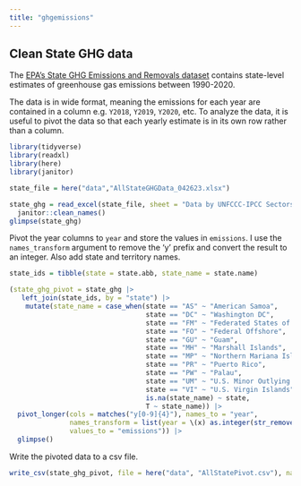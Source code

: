 ```yaml
---
title: "ghgemissions"
---
```


## Clean State GHG data

The [EPA's State GHG Emissions and Removals dataset](https://www.epa.gov/ghgemissions/state-ghg-emissions-and-removals) contains state-level estimates of greenhouse gas emissions between 1990-2020.

The data is in wide format, meaning the emissions for each year are contained in a column e.g. `Y2018`, `Y2019`, `Y2020`, etc.
To analyze the data, it is useful to pivot the data so that each yearly estimate is in its own row rather than a column. 

```r
library(tidyverse)
library(readxl)
library(here)
library(janitor)

state_file = here("data","AllStateGHGData_042623.xlsx")

state_ghg = read_excel(state_file, sheet = "Data by UNFCCC-IPCC Sectors", guess_max = 18000) |> 
  janitor::clean_names()
glimpse(state_ghg)
```

Pivot the year columns to `year` and store the values in `emissions`.
I use the `names_transform` argument to remove the 'y' prefix and convert the result to an integer.
Also add state and territory names.

```r
state_ids = tibble(state = state.abb, state_name = state.name)

(state_ghg_pivot = state_ghg |> 
   left_join(state_ids, by = "state") |> 
    mutate(state_name = case_when(state == "AS" ~ "American Samoa",
                                  state == "DC" ~ "Washington DC",
                                  state == "FM" ~ "Federated States of Micronesia",
                                  state == "FO" ~ "Federal Offshore",
                                  state == "GU" ~ "Guam",
                                  state == "MH" ~ "Marshall Islands",
                                  state == "MP" ~ "Northern Mariana Islands",
                                  state == "PR" ~ "Puerto Rico",
                                  state == "PW" ~ "Palau",
                                  state == "UM" ~ "U.S. Minor Outlying Islands",
                                  state == "VI" ~ "U.S. Virgin Islands",
                                  is.na(state_name) ~ state,
                                  T ~ state_name)) |> 
  pivot_longer(cols = matches("y[0-9]{4}"), names_to = "year", 
               names_transform = list(year = \(x) as.integer(str_remove_all(x, "^y"))),
               values_to = "emissions")) |> 
  glimpse()
```
Write the pivoted data to a csv file.

```r
write_csv(state_ghg_pivot, file = here("data", "AllStatePivot.csv"), na = "")

```

